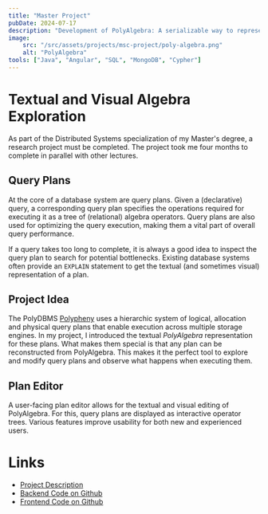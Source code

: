 ```yaml
---
title: "Master Project"
pubDate: 2024-07-17
description: "Development of PolyAlgebra: A serializable way to represent and (visually) edit query plans in a PolyDBMS."
image:
    src: "/src/assets/projects/msc-project/poly-algebra.png"
    alt: "PolyAlgebra"
tools: ["Java", "Angular", "SQL", "MongoDB", "Cypher"]
---
```


# Textual and Visual Algebra Exploration

As part of the Distributed Systems specialization of my Master's degree, a research project must be completed.
The project took me four months to complete in parallel with other lectures.

## Query Plans

At the core of a database system are query plans. Given a (declarative) query, a corresponding query plan specifies
the operations required for executing it as a tree of (relational) algebra operators.
Query plans are also used for optimizing the query execution, making them a vital part of overall query performance.

If a query takes too long to complete, it is always a good idea to inspect the query plan to search for potential bottlenecks.
Existing database systems often provide an `EXPLAIN` statement to get the textual (and sometimes visual)
representation of a plan.

## Project Idea

The PolyDBMS [Polypheny](https://polypheny.com/) uses a hierarchic system of logical, allocation and physical query plans that enable execution across multiple storage engines.
In my project, I introduced the textual _PolyAlgebra_ representation for these plans.
What makes them special is that any plan can be reconstructed from PolyAlgebra.
This makes it the perfect tool to explore and modify query plans and observe what happens when executing them.

## Plan Editor

A user-facing plan editor allows for the textual and visual editing of PolyAlgebra. For this, query plans are displayed as interactive operator trees.
Various features improve usability for both new and experienced users.


<CaptionedImage image={editorImg} alt="PolyAlgebra Editor Screenshot." caption="The PolyAlgebra editor for Polypheny. Users can switch between using the textual and visual editor at any time."/>

# Links

- [Project Description](https://dbis.dmi.unibas.ch/teaching/studentprojects/textual-and-visual-algebra-exploration/)
- [Backend Code on Github](https://github.com/polypheny/Polypheny-DB)
- [Frontend Code on Github](https://github.com/polypheny/Polypheny-UI)